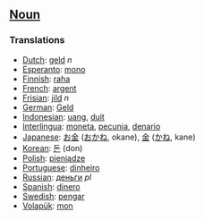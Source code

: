 ==[[Noun]]==

===Translations===

*[[Dutch]]: [[geld]] ''n''
*[[Esperanto]]: [[mono]]
*[[Finnish]]: [[raha]]
*[[French]]: [[argent]]
*[[Frisian]]: [[jild]] ''n''
*[[German]]: [[Geld]]
*[[Indonesian]]: [[uang]], [[duit]]
*[[Interlingua]]: [[moneta]], [[pecunia]], [[denario]]
*[[Japanese]]: [[お金]] ([[おかね]], okane), [[金]] ([[かね]], kane)
*[[Korean]]: [[돈]] (don)
*[[Polish]]: [[pieniądze]]
*[[Portuguese]]: [[dinheiro]]
*[[Russian]]: [[деньги]] ''pl''
*[[Spanish]]: [[dinero]]
*[[Swedish]]: [[pengar]]
*[[Volapük]]: [[mon]]